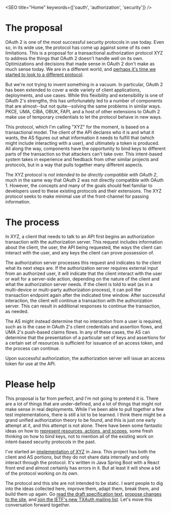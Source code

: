

<SEO title="Home" keywords={['oauth', 'authorization', 'security']} />

# The proposal

OAuth 2 is one of the most successful security protocols in use today. Even so, in its wide use, the protocol has come up against some of its own limitations. This is a proposal for a transactional authorization protocol XYZ to address the things that OAuth 2 doesn't handle well on its own. Optimizations and decisions that made sense in OAuth 2 don't make as much sense today. We are in a different world, and <a href="https://medium.com/@justinsecurity/moving-on-from-oauth-2-629a00133ade">perhaps it's time we started to look to a different protocol</a>.

But we're not trying to invent something in a vacuum. In particular, OAuth 2 has been extended to cover a wide variety of client applications, deployments, and use cases. While this flexibility and extensibility is one of OAuth 2's strengths, this has unfortunately led to a number of components that are almost--but not quite--solving the same problems in similar ways. PKCE, UMA, CIBA, OBUK, FAPI, and a host of other extensions to OAuth 2 make use of temporary credentials to let the protocol behave in new ways. 

This protocol, which I'm calling "XYZ" for the moment, is based on a transactional model. The client of the API declares who it is and what it wants, the AS figures out what information it needs to fulfill that (which might include interacting with a user), and ultimately a token is produced. All along the way, components have the opportunity to bind keys to different parts of the transaction so that attackers can't take over. This intent-based system takes in experience and feedback from other similar projects and protocols, but in a way that pulls together many different aspects. 

The XYZ protocol is *not intended to be directly compatible with OAuth 2*, much in the same way that OAuth 2 was not directly compatible with OAuth 1. However, the concepts and many of the goals should feel familiar to developers used to these existing protocols and their extensions. The XYZ protocol seeks to make minimal use of the front-channel for passing information. 

# The process

In XYZ, a client that needs to talk to an API first <Link to="/transactionrequest">begins an authorization transaction</Link> with the authorization server. This request includes information about the client, the user, the API being requested, the ways the client can interact with the user, and any <Link to="/keys">keys the client can prove possession of</Link>.

The authorization server processes this request and indicates to the client what its next steps are. If the authorization server requires external input from an authorized user, it will indicate that the client <Link to="/interaction">interact with the user</Link> or wait for a server-side action, depending on the nature of the client and what the authorization server needs. If the client is told to wait (as in a multi-device or multi-party authorization process), it can poll the transaction endpoint again after the indicated time window. After successful interaction, the client will continue a transaction with the authorization server. This can result in additional responses to continue the transaction, as needed.

The AS might instead determine that no interaction from a user is required, such as is the case in OAuth 2's client credentials and assertion flows, and UMA 2's push-based claims flows. In any of these cases, the AS can determine that the presentation of a particular set of keys and assertions for a certain set of resources is sufficient for issuance of an access token, and the process can continue.

Upon successful authorization, the authorization server will <Link to="/tokens">issue an access token for use at the API</Link>. 

# Please help

This proposal is far from perfect, and I'm not going to pretend it is. There are a lot of things that are under-defined, and a lot of things that might not make sense in real deployments. While I've been able to pull together a few test implementations, there is still a lot to be learned. I think there might be a grand unified authorization theory to be found, and this is just one early attempt at it, and this attempt is not alone. There have been some fantastic ideas on how to <a href="https://medium.com/oauth-2/transaction-authorization-or-why-we-need-to-re-think-oauth-scopes-2326e2038948">represent resources, actions, and scopes</a>, some fresh thinking on how to bind keys, not to mention all of the existing work on intent-based security protocols in the past. 

I've started an <a href="https://github.com/bspk/oauth.xyz-java">implementation of XYZ</a> in Java. This project has both the client and AS portions, but they do not share data internally and only interact through the protocol. It's written in Java Spring Boot with a React front end and almost certainly has errors in it. But at least it will show a bit of the protocol working on its own.

The protocol and this site are not intended to be static. I want people to dig into the ideas collected here, improve them, adapt them, break them, and build them up again. Go <a href="https://tools.ietf.org/id/draft-richer-transactional-authz-00.html">read the draft specification text</a>, <a href="https://github.com/bspk/oauth.xyz-site">propose changes to the site</a>, and <a href="https://www.ietf.org/mailman/listinfo/txauth">join the IETF's new TXAuth mailing list</a>. Let's move this conversation forward together.
